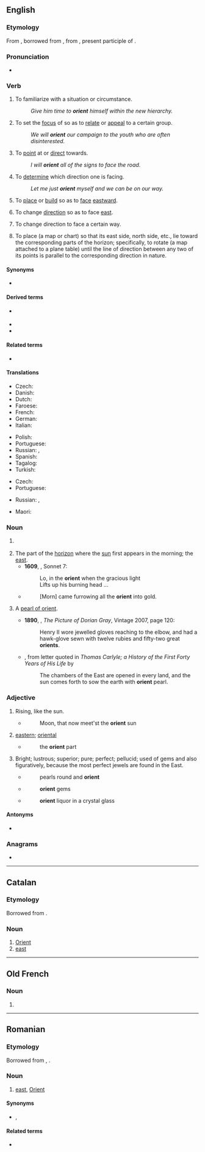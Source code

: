 {{also|Orient}}
==English==

===Etymology===
From {{inh|en|enm|orient}}, borrowed from {{bor|en|fro|orient}}, from {{der|en|la|oriens||rising; as a noun, the quarter where the sun rises, the east, day}}, present participle of {{m|la|oriri||to rise}}.

===Pronunciation===
* {{a|US}} {{IPA|/ˈɔɹ.iː.ɛnt/|lang=en}}

===Verb===
{{en-verb}}

# {{lb|en|transitive}} To familiarize with a situation or circumstance.
#: ''Give him time to '''orient''' himself within the new hierarchy.''
# {{lb|en|transitive|figurative}} To set the [[focus]] of so as to [[relate]] or [[appeal]] to a certain group.
#: ''We will '''orient''' our campaign to the youth who are often disinterested.''
# {{lb|en|transitive}} To [[point]] at or [[direct]] towards.
#: ''I will '''orient''' all of the signs to face the road.''
# {{lb|en|transitive}} To [[determine]] which direction one is facing.
#: ''Let me just '''orient''' myself and we can be on our way.''
# {{lb|en|transitive}} To [[place]] or [[build]] so as to [[face]] [[eastward]].
# {{lb|en|intransitive}} To change [[direction]] so as to face [[east]].
# {{lb|en|by extension}} To change direction to face a certain way.
# {{lb|en|transitive}} To place (a map or chart) so that its east side, north side, etc., lie toward the corresponding parts of the horizon; {{lb|en|surveying}} specifically, to rotate (a map attached to a plane table) until the line of direction between any two of its points is parallel to the corresponding direction in nature.

====Synonyms====
* {{l|en|orientate}} {{qualifier|UK}}

====Derived terms====
{{der-top|}}
* {{l|en|orientate}} {{qualifier|UK}}
* {{l|en|orientation}}
* {{l|en|orienteer}}
{{der-bottom}}

====Related terms====
{{rel-top|}}
* {{l|en|origin}}
{{rel-bottom}}

====Translations====
{{trans-top|to familiarize with a situation or circumstance}}
* Czech: {{t|cs|orientovat|alt=orientovat se}}
* Danish: {{t|da|orientere|alt=orientere sig}}
* Dutch: {{t+|nl|oriënteren|alt=zich oriënteren}}
* Faroese: {{t|fo|ætta seg}} {{qualifier|rare, literary}}
* French: {{t+|fr|orienter|alt=s'orienter}}
* German: {{t+|de|orientieren|alt=sich orientieren}}
* Italian: {{t+|it|orientarsi}}
{{trans-mid}}
* Polish: {{t+|pl|orientować się}}
* Portuguese: {{t+|pt|orientar}}
* Russian: {{t+|ru|ориенти́роваться|impf}}, {{t+|ru|сориенти́роваться|pf}}
* Spanish: {{t+|es|orientar|alt=orientarse}}
* Tagalog: {{t|tl|ilantang}}
* Turkish: {{t|tr|oriyantal}}
{{trans-bottom}}

{{trans-top|to set the focus of so as to relate or appeal to a certain group}}
* Czech: {{t|cs|orientovat}}
* Portuguese: {{t+|pt|orientar}}
{{trans-mid}}
* Russian: {{t+|ru|ориенти́ровать|impf}}, {{t+|ru|сориенти́ровать|pf}}
{{trans-bottom}}

{{trans-top|to point or direct towards}}
* Maori: {{t|mi|whakaanga}}
{{trans-mid}}
{{trans-bottom}}

{{checktrans-top}}
{{trans-mid}}
{{trans-bottom}}

===Noun===
{{en-noun}}

# {{alternative case form of|Orient|lang=en}} {{defdate|from 14th c.}}
# The part of the [[horizon]] where the [[sun]] first appears in the morning; the [[east]].
#* '''1609''', {{w|William Shakespeare}}, Sonnet 7:
#*: Lo, in the '''orient''' when the gracious light
#*: Lifts up his burning head ...
#* {{rfdate|and other bibliographic particulars, eg, title of work, page, url, full name of author}} {{w|Tennyson}}
#*: [Morn] came furrowing all the '''orient''' into gold.
# {{lb|en|obsolete}} A [[pearl of orient]]. {{defdate|19th c.}}
#* '''1890''', {{w|Oscar Wilde}}, ''The Picture of Dorian Gray'', Vintage 2007, page 120:
#*: Henry II wore jewelled gloves reaching to the elbow, and had a hawk-glove sewn with twelve rubies and fifty-two great '''orients'''.
#* {{w|Thomas Carlyle}}, from letter quoted in ''Thomas Carlyle; a History of the First Forty Years of His Life'' by {{w|James Anthony Froude}}
#*: The chambers of the East are opened in every land, and the sun comes forth to sow the earth with '''orient''' pearl.

===Adjective===
{{en-adj|-}}

# {{lb|en|obsolete|poetic}} Rising, like the sun.
#* {{rfdate|and other bibliographic particulars, eg, title of work, page, url}} {{w|John Milton}}
#*: Moon, that now meet'st the '''orient''' sun
# [[eastern]]; [[oriental]]
#* {{rfdate|and other bibliographic particulars, eg, title of work, page, url, full name of author}} {{w|Hakluyt}}
#*: the '''orient''' part
# Bright; lustrous; superior; pure; perfect; pellucid; used of gems and also figuratively, because the most perfect jewels are found in the East.
#* {{rfdate|and other bibliographic particulars, eg, title of work, page, url}} {{w|Jeremy Taylor}}
#*: pearls round and '''orient'''
#* {{rfdate|and other bibliographic particulars, eg, title of work, page, url, full name of author}} {{w|Wordsworth}}
#*: '''orient''' gems
#* {{rfdate|and other bibliographic particulars, eg, title of work, page, url, full name of author}} {{w|John Milton}}
#*: '''orient''' liquor in a crystal glass

====Antonyms====
* {{l|en|occident}}

===Anagrams===
* {{anagrams|en|Ireton|iteron|norite|retino-|tonier|trione}}

----

==Catalan==

===Etymology===
Borrowed from {{bor|ca|la|oriens|oriens, orientem}}.

===Noun===
{{ca-noun|m}}

# [[Orient]]
# [[east]]

----

==Old French==

===Noun===
{{fro-noun|m|-}}

# {{alternative form of|oriant|lang=fro}}

----

==Romanian==

===Etymology===
Borrowed from {{bor|ro|fr|orient}}, {{bor|ro|la|oriens|oriens, orientem}}.

===Noun===
{{ro-noun|n|-}}

# [[east]], [[Orient]]

====Synonyms====
* {{l|ro|est}} {{q|standard}}, {{l|ro|răsărit}} {{q|somewhat uncommon today}}

====Related terms====
* {{l|ro|oriental}}